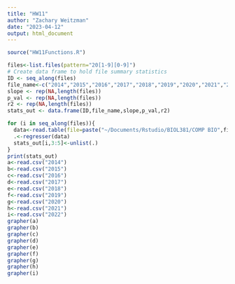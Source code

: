 ```yaml
---
title: "HW11"
author: "Zachary Weitzman"
date: "2023-04-12"
output: html_document
---
```


```r
source("HW11Functions.R")
```
```r
files<-list.files(pattern="20[1-9][0-9]")
# Create data frame to hold file summary statistics
ID <- seq_along(files)
file_name<-c("2014","2015","2016","2017","2018","2019","2020","2021","2022")
slope <- rep(NA,length(files))
p_val <- rep(NA,length(files))
r2 <- rep(NA,length(files))
stats_out <- data.frame(ID,file_name,slope,p_val,r2)

for (i in seq_along(files)){
  data<-read.table(file=paste("~/Documents/Rstudio/BIOL381/COMP BIO",file_name[i],sep="/"),sep=",",header=TRUE)
  .<-regresser(data)
  stats_out[i,3:5]<-unlist(.)
}
print(stats_out)
a<-read.csv("2014")
b<-read.csv("2015")
c<-read.csv("2016")
d<-read.csv("2017")
e<-read.csv("2018")
f<-read.csv("2019")
g<-read.csv("2020")
h<-read.csv("2021")
i<-read.csv("2022")
grapher(a)
grapher(b)
grapher(c)
grapher(d)
grapher(e)
grapher(f)
grapher(g)
grapher(h)
grapher(i)
```